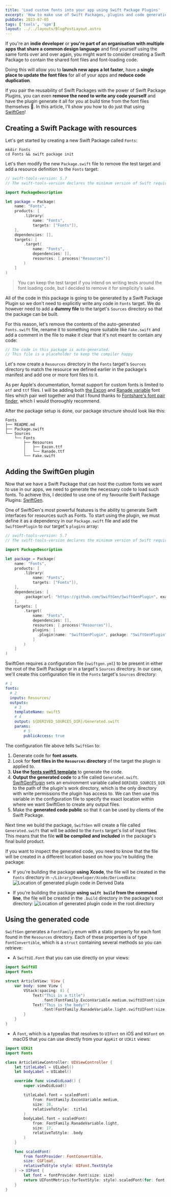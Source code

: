 ```yaml
---
title: 'Load custom fonts into your app using Swift Package Plugins'
excerpt: 'How to make use of Swift Packages, plugins and code generation to automate the process of loading custom fonts into your app.'
pubDate: 2023-07-05
tags: ['tools', 'spm']
layout: ../../layouts/BlogPostLayout.astro
---
```


If you're an **indie developer** or **you're part of an organisation with multiple apps that share a common design language** and find yourself using the same fonts over and over again, you might want to consider creating a Swift Package to contain the shared font files and font-loading code.

Doing this will allow you to **launch new apps a lot faster**, have a **single place to update the font files** for all of your apps and **reduce code duplication**.

If you pair the reusability of Swift Packages with the power of Swift Package Plugins, you can even **remove the need to write any code yourself** and have the plugin generate it all for you at build time from the font files themselves 🤯. In this article, I'll show you how to do just that using [SwiftGen](https://github.com/SwiftGen/SwiftGen)!

## Creating a Swift Package with resources

Let's get started by creating a new Swift Package called `Fonts`:

```bash:Terminal
mkdir Fonts
cd Fonts && swift package init
```

Let's then modify the new `Package.swift` file to remove the test target and add a resource definition to the `Fonts` target:

```swift:Package.swift
// swift-tools-version: 5.7
// The swift-tools-version declares the minimum version of Swift required to build this package.

import PackageDescription

let package = Package(
    name: "Fonts",
    products: [
        .library(
            name: "Fonts",
            targets: ["Fonts"]),
    ],
    dependencies: [],
    targets: [
        .target(
            name: "Fonts",
            dependencies: [],
            resources: [.process("Resources")]
        )
    ]
)
```

> You can keep the test target if you intend on writing tests around the font loading code, but I decided to remove it for simplicity's sake.

All of the code in this package is going to be generated by a Swift Package Plugin so we don't need to explicitly write any code in `Fonts` target. We do however need to add a **dummy file** to the target's `Sources` directory so that the package can be built.

For this reason, let's remove the contents of the auto-generated `Fonts.swift` file, rename it to something more suitable like `Fake.swift` and add a comment in the file to make it clear that it's not meant to contain any code:

```swift:Fake.swift
// The code in this package is auto-generated.
// This file is a placeholder to keep the compiler happy
```

Let's now create a `Resources` directory in the `Fonts` target's `Sources` directory to match the resource we defined earlier in the package's manifest and add one or more font files to it.

As per Apple's documentation, format support for custom fonts is limited to `otf` and `ttf` files. I will be adding both [the Excon](https://www.fontshare.com/fonts/excon) and [Ranade variable](https://www.fontshare.com/fonts/ranade) font files which pair well together and that I found thanks to [Fontshare's font pair finder](https://www.fontshare.com/pairs), which I would thoroughly recommend.

After the package setup is done, our package structure should look like this:

```
Fonts
├── README.md
├── Package.swift
└── Sources
    └── Fonts
        ├── Resources
        │   ├── Excon.ttf
        │   └── Ranade.ttf
        └── Fake.swift
```

## Adding the SwiftGen plugin

Now that we have a Swift Package that can host the custom fonts we want to use in our apps, we need to generate the necessary code to load such fonts. To achieve this, I decided to use one of my favourite Swift Package Plugins: [SwiftGen](https://github.com/SwiftGen/SwiftGenPlugin).

One of SwiftGen's most powerful features is the ability to generate Swift interfaces for resources such as Fonts. To start using the plugin, we must define it as a dependency in our `Package.swift` file and add the `SwiftGenPlugin` to our target's `plugins` array:

```swift:Package.swift
// swift-tools-version: 5.7
// The swift-tools-version declares the minimum version of Swift required to build this package.

import PackageDescription

let package = Package(
    name: "Fonts",
    products: [
        .library(
            name: "Fonts",
            targets: ["Fonts"]),
    ],
    dependencies: [
        .package(url: "https://github.com/SwiftGen/SwiftGenPlugin", exact: "6.6.0")
    ],
    targets: [
        .target(
            name: "Fonts",
            dependencies: [],
            resources: [.process("Resources")],
            plugins: [
              .plugin(name: "SwiftGenPlugin", package: "SwiftGenPlugin")
            ]
        )
    ]
)
```

SwiftGen requires a configuration file (`swiftgen.yml`) to be present in either the root of the Swift Package or in a target's `Sources` directory. In our case, we'll create this configuration file in the `Fonts` target's `Sources` directory:

```yaml:swiftgen.yml
# 1
fonts:
  # 2
  inputs: Resources/
  outputs:
    # 3
    templateName: swift5
    # 4
    output: ${DERIVED_SOURCES_DIR}/Generated.swift
    params:
        # 5
        publicAccess: true
```

The configuration file above tells `SwiftGen` to:

1. Generate code for **font assets**.
2. Look for **font files in the `Resources` directory** of the target the plugin is applied to.
3. **Use the [fonts swift5 template](https://github.com/SwiftGen/SwiftGen/blob/stable/Sources/SwiftGenCLI/templates/fonts/swift5.stencil)** to generate the code.
4. **Output the generated code** to a file called `Generated.swift`. [SwiftGenPlugin](https://github.com/SwiftGen/SwiftGenPlugin) sets an environment variable called `DERIVED_SOURCES_DIR` to the path of the plugin's work directory, which is the only directory with write permissions the plugin has access to. We can then use this variable in the configuration file to specify the exact location within where we want SwiftGen to create any output files.
5. Make the **generated code public** so that it can be used by clients of the Swift Package.

Next time we build the package, `SwiftGen` will create a file called `Generated.swift` that will be added to the `Fonts` target's list of input files. This means that the file **will be compiled and included** in the package's final build product.

If you want to inspect the generated code, you need to know that the file will be created in a different location based on how you're building the package:

- If you're building the package **using Xcode**, the file will be created in the `Fonts` directory in `~/Library/Developer/Xcode/DerivedData`:
  ![Location of generated plugin code in Derived Data](/assets/posts/load-custom-fonts-with-no-code-using-swift-package-plugins/derived-data.webp)

- If you're building the package **using `swift build` from the command line**, the file will be created in the `.build` directory in the package's root directory:
  ![Location of generated plugin code in the root directory](/assets/posts/load-custom-fonts-with-no-code-using-swift-package-plugins/swift-build.webp)

## Using the generated code

`SwiftGen` generates a `FontFamily` enum with a static property for each font found in the `Resources` directory. Each of these properties is of type `FontConvertible`, which is a `struct` containing several methods so you can retrieve:

- A `SwiftUI.Font` that you can use directly on your views:

```swift:ArticleView.swift
import SwiftUI
import Fonts

struct ArticleView: View {
    var body: some View {
        VStack(spacing: 8) {
            Text("This is a title")
                .font(FontFamily.ExconVariable.medium.swiftUIFont(size: 28, relativeTo: .title))
            Text("This is the body!")
                .font(FontFamily.RanadeVariable.light.swiftUIFont(size: 17, relativeTo: .body))
        }
    }
}
```

- A `Font`, which is a typealias that resolves to `UIFont` on iOS and `NSFont` on macOS that you can use directly from your `AppKit` or `UIKit` views:

```swift:ArticleViewController.swift
import UIKit
import Fonts

class ArticleViewController: UIViewController {
    let titleLabel = UILabel()
    let bodyLabel = UILabel()

    override func viewDidLoad() {
        super.viewDidLoad()

        titleLabel.font = scaledFont(
            from: FontFamily.ExconVariable.medium,
            size: 28,
            relativeToStyle: .title1
        )
        bodyLabel.font = scaledFont(
            from: FontFamily.RanadeVariable.light,
            size: 17,
            relativeToStyle: .body
        )
    }

    func scaledFont(
        from fontProvider: FontConvertible,
        size: CGFloat,
        relativeToStyle style: UIFont.TextStyle
    ) -> UIFont {
        let font = fontProvider.font(size: size)
        return UIFontMetrics(forTextStyle: style).scaledFont(for: font)
    }
}
```
